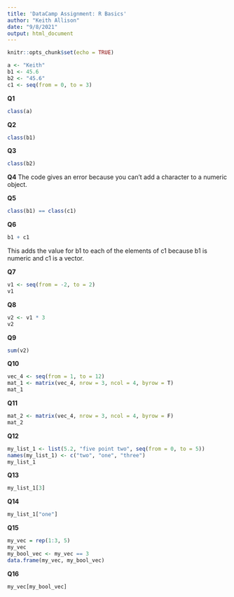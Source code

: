 ```yaml
---
title: 'DataCamp Assignment: R Basics'
author: "Keith Allison"
date: "9/8/2021"
output: html_document
---
```


```r
knitr::opts_chunk$set(echo = TRUE)
```

```r
a <- "Keith"
b1 <- 45.6
b2 <- "45.6"
c1 <- seq(from = 0, to = 3)
```

**Q1**
```r
class(a)
```
**Q2**
```r
class(b1)
```
**Q3**
```r
class(b2)
```
**Q4**
The code gives an error because you can't add a character to a numeric object.


**Q5**
```r
class(b1) == class(c1)
```
**Q6**
```r
b1 + c1
```
This adds the value for b1 to each of the elements of c1 because b1 is numeric and c1 is a vector.

**Q7**
```r
v1 <- seq(from = -2, to = 2)
v1
```

**Q8**
```r
v2 <- v1 * 3
v2
```

**Q9**
```r
sum(v2)
```
**Q10**
```r
vec_4 <- seq(from = 1, to = 12)
mat_1 <- matrix(vec_4, nrow = 3, ncol = 4, byrow = T)
mat_1
```
**Q11**
```r
mat_2 <- matrix(vec_4, nrow = 3, ncol = 4, byrow = F)
mat_2
```
**Q12**
```r
my_list_1 <- list(5.2, "five point two", seq(from = 0, to = 5))
names(my_list_1) <- c("two", "one", "three")
my_list_1
```
**Q13**
```r
my_list_1[3]
```

**Q14**
```r
my_list_1["one"]
```
**Q15**
```r
my_vec = rep(1:3, 5)
my_vec
my_bool_vec <- my_vec == 3
data.frame(my_vec, my_bool_vec)
```
**Q16**
```r
my_vec[my_bool_vec]
```


